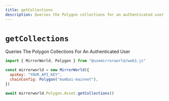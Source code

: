 ```yaml
---
title: getCollections
description: Queries the Polygon collections for an authenticated user
---
```


# `getCollections`

Queries The Polygon Collections For An Authenticated User

```js
import { MirrorWorld, Polygon } from "@usemirrorworld/web3.js"

const mirrorworld = new MirrorWorld({
  apiKey: "YOUR_API_KEY",
  chainConfig: Polygon("mumbai-mainnet"),
})

await mirrorworld.Polygon.Asset.getCollections()
```
